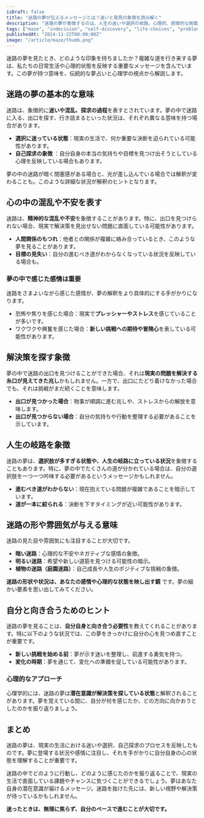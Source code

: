 ```yaml
---
isDraft: false
title: "迷路の夢が伝えるメッセージとは？迷いと発見の象徴を読み解く"
description: "迷路の夢が象徴するのは、人生の迷いや選択の岐路。心理的、感情的な側面からその意味を紐解き、自分自身の内面と向き合うヒントを提供します。"
tags: ["maze", "indecision", "self-discovery", "life-choices", "problem-solving"]
publishedAt: "2024-11-22T00:00:00Z"
image: "/article/maze/thumb.png"
---
```


迷路の夢を見たとき、どのような印象を持ちましたか？複雑な道を行き来する夢は、私たちの日常生活や心理的状態を反映する重要なメッセージを含んでいます。この夢が持つ意味を、伝統的な夢占いと心理学の視点から解説します。

<TableOfContents />

## 迷路の夢の基本的な意味

迷路は、象徴的に<strong>迷いや混乱、探求の過程</strong>を表すとされています。夢の中で迷路に入る、出口を探す、行き詰まるといった状況は、それぞれ異なる意味を持つ場合があります。

- <strong>選択に迷っている状態</strong>：現実の生活で、何か重要な決断を迫られている可能性があります。
- <strong>自己探求の象徴</strong>
  ：自分自身の本当の気持ちや目標を見つけ出そうとしている心理を反映している場合もあります。

夢の中の迷路が暗く閉塞感がある場合と、光が差し込んでいる場合では解釈が変わることも。このような詳細な状況が解釈のヒントとなります。

## 心の中の混乱や不安を表す

迷路は、<strong>精神的な混乱や不安</strong>を象徴することがあります。特に、出口を見つけられない場合、現実で解決策を見出せない問題に直面している可能性があります。

- <strong>人間関係のもつれ</strong>：他者との関係が複雑に絡み合っているとき、このような夢を見ることがあります。
- <strong>目標の見失い</strong>：自分の進むべき道がわからなくなっている状況を反映している場合も。

### 夢の中で感じた感情は重要

迷路をさまよいながら感じた感情が、夢の解釈をより具体的にする手がかりになります。

- 恐怖や焦りを感じた場合：現実で<strong>プレッシャーやストレス</strong>を感じていることが多いです。
- ワクワクや興奮を感じた場合：<strong>新しい挑戦への期待や冒険心</strong>を表している可能性があります。

## 解決策を探す象徴

夢の中で迷路の出口を見つけることができた場合、それは<strong>現実の問題を解決する糸口が見えてきた兆し</strong>かもしれません。一方で、出口にたどり着けなかった場合でも、それは挑戦がまだ続くことを意味します。

- <strong>出口が見つかった場合</strong>：物事が順調に進む兆しや、ストレスからの解放を意味します。
- <strong>出口が見つからない場合</strong>：自分の気持ちや行動を整理する必要があることを示しています。

## 人生の岐路を象徴

迷路の夢は、<strong>選択肢が多すぎる状態や、人生の岐路に立っている状況</strong>を象徴することもあります。特に、夢の中でたくさんの道が分かれている場合は、自分の選択肢を一つ一つ吟味する必要があるというメッセージかもしれません。

- <strong>進むべき道がわからない</strong>：現在抱えている問題が複雑であることを暗示しています。
- <strong>道が一本に絞られる</strong>：決断を下すタイミングが近い可能性があります。

## 迷路の形や雰囲気が与える意味

迷路の見た目や雰囲気にも注目することが大切です。

- <strong>暗い迷路</strong>：心理的な不安やネガティブな感情の象徴。
- <strong>明るい迷路</strong>：希望や新しい道筋を見つける可能性の暗示。
- <strong>植物の迷路（庭園迷路）</strong>：自己成長や人生のポジティブな挑戦の象徴。

<strong>迷路の形状や状況は、あなたの感情や心理的な状態を映し出す鏡</strong>
です。夢の細かい要素を思い出してみてください。

## 自分と向き合うためのヒント

迷路の夢を見ることは、<strong>自分自身と向き合う必要性</strong>を教えてくれることがあります。特に以下のような状況では、この夢をきっかけに自分の心を見つめ直すことが重要です。

- <strong>新しい挑戦を始める前</strong>：夢が示す迷いを整理し、前進する勇気を持つ。
- <strong>変化の時期</strong>：夢を通じて、変化への準備を促している可能性があります。

### 心理的なアプローチ

心理学的には、迷路の夢は<strong>潜在意識が解決策を探している状態</strong>と解釈されることがあります。夢を覚えている間に、自分が何を感じたか、どの方向に向かおうとしたのかを振り返りましょう。

## まとめ

迷路の夢は、現実の生活における迷いや選択、自己探求のプロセスを反映したものです。夢に登場する状況や感情に注目し、それを手がかりに自分自身の心の状態を理解することが重要です。

迷路の中でどのように行動し、どのように感じたのかを振り返ることで、現実の生活で直面している課題やチャンスに気づくことができるでしょう。夢はあなた自身の潜在意識が届けるメッセージ。迷路を抜けた先には、新しい視野や解決策が待っているかもしれません。

<strong>迷ったときは、無理に焦らず、自分のペースで進むことが大切です。</strong>

